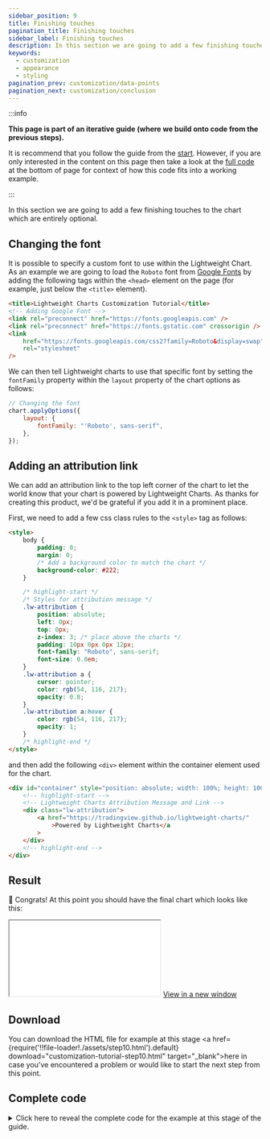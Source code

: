 ```yaml
---
sidebar_position: 9
title: Finishing touches
pagination_title: Finishing touches
sidebar_label: Finishing touches
description: In this section we are going to add a few finishing touches to the chart which are entirely optional.
keywords:
  - customization
  - appearance
  - styling
pagination_prev: customization/data-points
pagination_next: customization/conclusion
---
```


:::info

**This page is part of an iterative guide (where we build onto code from the previous steps).**

It is recommend that you follow the guide from the [start](intro). However, if you are only interested in the content on this page then take a look at the [full code](#complete-code) at the bottom of page for context of how this code fits into a working example.

:::

In this section we are going to add a few finishing touches to the chart which are entirely optional.

## Changing the font

It is possible to specify a custom font to use within the Lightweight Chart. As an example we are going to load the `Roboto` font from [Google Fonts](https://fonts.google.com/) by adding the following tags within the `<head>` element on the page (for example, just below the `<title>` element).

```html
<title>Lightweight Charts Customization Tutorial</title>
<!-- Adding Google Font -->
<link rel="preconnect" href="https://fonts.googleapis.com" />
<link rel="preconnect" href="https://fonts.gstatic.com" crossorigin />
<link
    href="https://fonts.googleapis.com/css2?family=Roboto&display=swap"
    rel="stylesheet"
/>
```

We can then tell Lightweight charts to use that specific font by setting the `fontFamily` property within the `layout` property of the chart options as follows:

```js
// Changing the font
chart.applyOptions({
    layout: {
        fontFamily: "'Roboto', sans-serif",
    },
});
```

## Adding an attribution link

We can add an attribution link to the top left corner of the chart to let the world know that your chart is powered by Lightweight Charts. As thanks for creating this product, we'd be grateful if you add it in a prominent place.

First, we need to add a few css class rules to the `<style>` tag as follows:

```html
<style>
    body {
        padding: 0;
        margin: 0;
        /* Add a background color to match the chart */
        background-color: #222;
    }

    /* highlight-start */
    /* Styles for attribution message */
    .lw-attribution {
        position: absolute;
        left: 0px;
        top: 0px;
        z-index: 3; /* place above the charts */
        padding: 10px 0px 0px 12px;
        font-family: "Roboto", sans-serif;
        font-size: 0.8em;
    }
    .lw-attribution a {
        cursor: pointer;
        color: rgb(54, 116, 217);
        opacity: 0.8;
    }
    .lw-attribution a:hover {
        color: rgb(54, 116, 217);
        opacity: 1;
    }
    /* highlight-end */
</style>
```

and then add the following `<div>` element within the container element used for the chart.

```html
<div id="container" style="position: absolute; width: 100%; height: 100%">
    <!-- highlight-start -->
    <!-- Lightweight Charts Attribution Message and Link -->
    <div class="lw-attribution">
        <a href="https://tradingview.github.io/lightweight-charts/"
            >Powered by Lightweight Charts</a
        >
    </div>
    <!-- highlight-end -->
</div>
```

## Result

🎉 Congrats! At this point you should have the final chart which looks like this:

<iframe
    className="standalone-iframe"
    src={require('!!file-loader!./assets/step10.html').default}
></iframe>
<a href={require('!!file-loader!./assets/step10.html').default} target="\_blank">
    View in a new window
</a>

## Download

You can download the HTML file for example at this stage <a href={require('!!file-loader!./assets/step10.html').default} download="customization-tutorial-step10.html" target="\_blank">here</a> in case you've encountered a problem or would like to start the next step from this point.

## Complete code


<details>
<summary>
Click here to reveal the complete code for the example at this stage of the guide.
</summary>
<CodeBlock className="language-html">{code}</CodeBlock>
</details>
